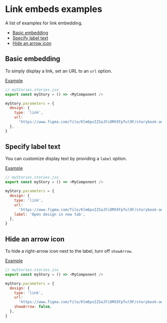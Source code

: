 
# Link embeds examples

<Subtitle>A list of examples for link embedding.</Subtitle>

- [Basic embedding](#basic-embedding)
- [Specify label text](#specify-label-text)
- [Hide an arrow icon](#hide-an-arrow-icon)

## Basic embedding

To simply display a link, set an URL to an `url` option.

[Example](/?path=/story/docs-link-examples--embed-link)

```js
// myStories.stories.jsx
export const myStory = () => <MyComponent />

myStory.parameters = {
  design: {
    type: 'link',
    url:
      'https://www.figma.com/file/Klm6pxIZSaJFiOMX5FpTul9F/storybook-addon-designs-sample',
  },
}
```

## Specify label text

You can customize display text by providing a `label` option.

[Example](/?path=/story/docs-link-examples--set-label)

```js
// myStories.stories.jsx
export const myStory = () => <MyComponent />

myStory.parameters = {
  design: {
    type: 'link',
    url:
      'https://www.figma.com/file/Klm6pxIZSaJFiOMX5FpTul9F/storybook-addon-designs-sample',
    label: 'Open design in new tab',
  },
}
```

## Hide an arrow icon

To hide a right-arrow icon next to the label, turn off `showArrow`.

[Example](/?path=/story/docs-link-examples--hide-arrow-icon)

```js
// myStories.stories.jsx
export const myStory = () => <MyComponent />

myStory.parameters = {
  design: {
    type: 'link',
    url:
      'https://www.figma.com/file/Klm6pxIZSaJFiOMX5FpTul9F/storybook-addon-designs-sample',
    showArrow: false,
  },
}
```
